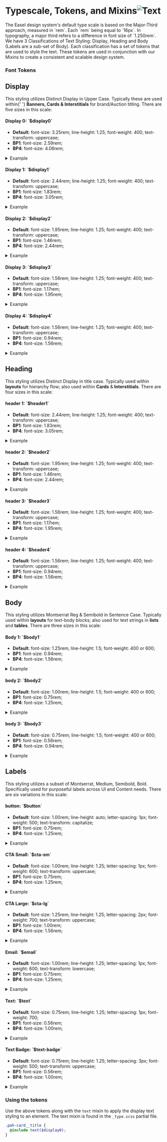 
<Meta title="Design/Type Tokens" />

<main className="sb-unstyled">
<h1 className="h1">Typescale, Tokens, and Mixins<img src={Comments} alt="Text" /></h1>

<span className="p">
  The Easel design system's default type scale is based on the Major-Third approach, measured in `rem`. Each `rem` being
  equal to `16px`. In typography, a major third refers to a difference in font size of `1.250rem`.
</span>
<span className="p">
We have 3
Classifications of Text Styling: Display, Heading and Body (Labels are a sub-set of Body). Each classification has a
set of tokens that are used to style the text. These tokens are used in conjunction with our Mixins to create a
consistent and scalable design system.

</span>

### <span className="h2">Font Tokens</span>

## <span className="h3">Display</span>

<span className="p">
  This styling utilizes Distinct Display in Upper Case. Typically these are used within{' '}
  <strong>Banners, Cards & Interstitials</strong>
  for brand/Auction titling. There are five sizes in this scale:
</span>
<h4 className="h4">
  Display 0: <span className="token">`$display0`</span>
</h4>

- **Default**: <span className="property">font-size:</span> 3.25rem; <span className="property">
  line-height:
  </span> 1.25; <span className="property">font-weight:</span> 400; <span className="property">
  text-transform:
  </span> uppercase;
- **BP1**: <span className="property">font-size:</span> 2.59rem;
- **BP4**: <span className="property">
  font-size:
  </span> 4.06rem;

<details>
  <summary>Example</summary>

```scss
@include text($display0);
```

  <span className="example example--d0">example</span>
</details>

<h4 className="h4">
  Display 1: <span className="token">`$display1`</span>
</h4>

- **Default**: <span className="property">font-size:</span> 2.44rem; <span className="property">
  line-height:
  </span> 1.25; <span className="property">font-weight:</span> 400; <span className="property">
text-transform:
</span> uppercase;
- **BP1**: <span className="property">font-size:</span> 1.83rem;
- **BP4**: <span className="property">
  font-size:
  </span> 3.05rem;

<details>
  <summary>Example</summary>

```scss
@include text($display1);
```

  <span className="example example--d1">example</span>
</details>

<h4 className="h4">
  Display 2: <span className="token">`$display2`</span>
</h4>

- **Default**: <span className="property">font-size:</span> 1.95rem; <span className="property">
  line-height:
  </span> 1.25; <span className="property">font-weight:</span> 400; <span className="property">
text-transform:
</span> uppercase;
- **BP1**: <span className="property">font-size:</span> 1.46rem;
- **BP4**: <span className="property">
  font-size:
  </span> 2.44rem;

<details>
  <summary>Example</summary>

```scss
@include text($display2);
```

  <span className="example example--d2">example</span>
</details>

<h4 className="h4">
  Display 3: <span className="token">`$display3`</span>
</h4>

- **Default**: <span className="property">font-size:</span> 1.56rem; <span className="property">
  line-height:
  </span> 1.25; <span className="property">font-weight:</span> 400; <span className="property">
text-transform:
</span> uppercase;
- **BP1**: <span className="property">font-size:</span> 1.17rem;
- **BP4**: <span className="property">
  font-size:
  </span> 1.95rem;

<details>
  <summary>Example</summary>

```scss
@include text($display3);
```

  <span className="example example--d3">example</span>
</details>

<h4 id="display-size-4" className="h4">
  Display 4: <span className="token">`$display4`</span>
</h4>

- **Default**: <span className="property">font-size:</span> 1.56rem; <span className="property">
  line-height:
  </span> 1.25; <span className="property">font-weight:</span> 400; <span className="property">
text-transform:
</span> uppercase;
- **BP1**: <span className="property">font-size:</span> 0.94rem;
- **BP4**: <span className="property">
  font-size:
  </span> 1.56rem;

<details>
  <summary>Example</summary>

```scss
@include text($display4);
```

  <span className="example example--d4">example</span>
</details>

## <span className="h3">Heading</span>

<span className="p">
  This styling utilizes Distinct Display in title case. Typically used within <strong>layouts</strong> for hierarchy
  flow; also used within <strong>Cards</strong> & <strong>Interstitials</strong>. There are four sizes in this scale:
</span>

<h4 className="h4">
  header 1: <span className="token">`$header1`</span>
</h4>

- **Default**: <span className="property">font-size:</span> 2.44rem; <span className="property">
  line-height:
  </span> 1.25; <span className="property">font-weight:</span> 400; <span className="property">
text-transform:
</span> uppercase;
- **BP1**: <span className="property">font-size:</span> 1.83rem;
- **BP4**: <span className="property">
  font-size:
  </span> 3.05rem;

<details>
  <summary>Example</summary>

```scss
@include text($header1);
```

  <span className="example example--h1">example</span>
</details>

<h4 className="h4">
  header 2: <span className="token">`$header2`</span>
</h4>

- **Default**: <span className="property">font-size:</span> 1.95rem; <span className="property">
  line-height:
  </span> 1.25; <span className="property">font-weight:</span> 400; <span className="property">
text-transform:
</span> uppercase;
- **BP1**: <span className="property">font-size:</span> 1.46rem;
- **BP4**: <span className="property">
  font-size:
  </span> 2.44rem;

<details>
  <summary>Example</summary>

```scss
@include text($header2);
```

  <span className="example example--h2">example</span>
</details>

<h4 className="h4">
  header 3: <span className="token">`$header3`</span>
</h4>

- **Default**: <span className="property">font-size:</span> 1.56rem; <span className="property">
  line-height:
  </span> 1.25; <span className="property">font-weight:</span> 400; <span className="property">
text-transform:
</span> uppercase;
- **BP1**: <span className="property">font-size:</span> 1.17rem;
- **BP4**: <span className="property">
  font-size:
  </span> 1.95rem;

<details>
  <summary>Example</summary>

```scss
@include text($header3);
```

  <span className="example example--h3">example</span>
</details>

<h4 id="header-size-4" className="h4">
  header 4: <span className="token">`$header4`</span>
</h4>

- **Default**: <span className="property">font-size:</span> 1.56rem; <span className="property">
  line-height:
  </span> 1.25; <span className="property">font-weight:</span> 400; <span className="property">
text-transform:
</span> uppercase;
- **BP1**: <span className="property">font-size:</span> 0.94rem;
- **BP4**: <span className="property">
  font-size:
  </span> 1.56rem;

<details>
  <summary>Example</summary>

```scss
@include text($header4);
```

  <span className="example example--h4">example</span>
</details>

## <span className="h3">Body</span>

<span className="p">
  This styling utilizes Montserrat Reg & Semibold in Sentence Case. Typically used within <strong>layouts</strong> for
  text-body blocks; also used for text strings in <strong>lists</strong> and <strong>tables</strong>. There are three
  sizes in this scale:
</span>

<h4 className="h4">
  Body 1: <span className="token">`$body1`</span>
</h4>

- **Default**: <span className="property">font-size:</span> 1.25rem; <span className="property">
  line-height:
  </span> 1.5; <span className="property">font-weight:</span> 400 or 600;
- **BP1**: <span className="property">font-size:</span> 0.94rem;
- **BP4**: <span className="property">
  font-size:
  </span> 1.56rem;

<details>
  <summary>Example</summary>

```scss
@include text($body);
```

  <span className="example example--p1">example</span>
</details>

<h4 className="h4">
  body 2: <span className="token">`$body2`</span>
</h4>

- **Default**: <span className="property">font-size:</span> 1.00rem; <span className="property">
  line-height:
  </span> 1.5; <span className="property">font-weight:</span> 400 or 600;
- **BP1**: <span className="property">font-size:</span> 0.75rem;
- **BP4**: <span className="property">
  font-size:
  </span> 1.25rem;

<details>
  <summary>Example</summary>

```scss
@include text($body2);
```

  <span className="example example--p2">example</span>
</details>

<h4 className="h4">
  body 3: <span className="token">`$body3`</span>
</h4>

- **Default**: <span className="property">font-size:</span> 0.75rem; <span className="property">
  line-height:
  </span> 1.5; <span className="property">font-weight:</span> 400 or 600;
- **BP1**: <span className="property">font-size:</span> 0.56rem;
- **BP4**: <span className="property">
  font-size:
  </span> 0.94rem;

<details>
  <summary>Example</summary>

```scss
@include text($body3);
```

  <span className="example example--p3">example</span>
</details>

## <span className="h3">Labels</span>

<span className="p">
  This styling utilizes a subset of Montserrat, Medium, Semibold, Bold. Specifically used for purposeful labels across
  UI and Content needs. There are six variations in this scale:
</span>

<h4 className="h4">
  button: <span className="token">`$button`</span>
</h4>

- **Default**: <span className="property">font-size:</span> 1.00rem; <span className="property">
  line-height:
  </span> auto; <span className="property">letter-spacing:</span> 1px; <span className="property">font-weight:</span> 500; <span className="property">text-transform:</span> capitalize;
- **BP1**: <span className="property">font-size:</span> 0.75rem;
- **BP4**: <span className="property">
  font-size:
  </span> 1.25rem;

<details>
  <summary>Example</summary>

```scss
@include text($button);
```

  <span className="example example--button">example</span>
</details>

<h4 className="h4">
  CTA Small: <span className="token">`$cta-sm`</span>
</h4>

- **Default**: <span className="property">font-size:</span> 1.00rem; <span className="property">
  line-height:
  </span> 1.25; <span className="property">letter-spacing:</span> 1px; <span className="property">font-weight:</span> 600; <span className="property">text-transform:</span> uppercase;
- **BP1**: <span className="property">font-size:</span> 0.75rem;
- **BP4**: <span className="property">
  font-size:
  </span> 1.25rem;

<details>
  <summary>Example</summary>

```scss
@include text($cta-sm);
```

  <span className="example example--cta-sm">example</span>
</details>

<h4 className="h4">
  CTA Large: <span className="token">`$cta-lg`</span>
</h4>

- **Default**: <span className="property">font-size:</span> 1.25rem; <span className="property">
  line-height:
  </span> 1.25; <span className="property">letter-spacing:</span> 2px; <span className="property">font-weight:</span> 700; <span className="property">text-transform:</span> uppercase;
- **BP1**: <span className="property">font-size:</span> 1.00rem;
- **BP4**: <span className="property">
  font-size:
  </span> 1.56rem;

<details>
  <summary>Example</summary>

```scss
@include text($cta-lg);
```

  <span className="example example--cta-lg">example</span>
</details>

<h4 className="h4">
  Email: <span className="token">`$email`</span>
</h4>

- **Default**: <span className="property">font-size:</span> 1.00rem; <span className="property">
  line-height:
  </span> 1.25; <span className="property">letter-spacing:</span> 1px; <span className="property">font-weight:</span> 600; <span className="property">text-transform:</span> lowercase;
- **BP1**: <span className="property">font-size:</span> 0.75rem;
- **BP4**: <span className="property">
  font-size:
  </span> 1.25rem;

<details>
  <summary>Example</summary>

```scss
@include text($email);
```

  <span className="example example--email">JDoe@Phillips.com</span>
</details>

<h4 className="h4">
  Text: <span className="token">`$text`</span>
</h4>

- **Default**: <span className="property">font-size:</span> 0.75rem; <span className="property">
  line-height:
  </span> 1.25; <span className="property">letter-spacing:</span> 1px; <span className="property">font-weight:</span> 700;
- **BP1**: <span className="property">font-size:</span> 0.56rem;
- **BP4**: <span className="property">
  font-size:
  </span> 1.00rem;

<details>
  <summary>Example</summary>

```scss
@include text($text);
```

  <span className="example example--text">example</span>
</details>

<h4 className="h4">
  Text Badge: <span className="token">`$text-badge`</span>
</h4>

- **Default**: <span className="property">font-size:</span> 0.75rem; <span className="property">
  line-height:
  </span> 1.25; <span className="property">letter-spacing:</span> 3px; <span className="property">font-weight:</span> 500; <span className="property">text-transform:</span> uppercase;
- **BP1**: <span className="property">font-size:</span> 0.56rem;
- **BP4**: <span className="property">
  font-size:
  </span> 1.00rem;

<details>
  <summary>Example</summary>

```scss
@include text($text-badge);
```

  <span className="example example--text-badge">example</span>
</details>

### <span className="h2">Using the tokens</span>

Use the above tokens along with the `text` mixin to apply the display text styling to an element. The text mixin is found in the `_type.scss` partial file.

```scss
.pah-card__title {
  @include text($display0);
}
```

</main>
